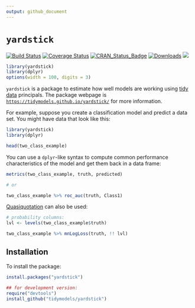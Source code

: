 ```yaml
---
output: github_document
---
```


# `yardstick`

[![Build Status](https://travis-ci.org/topepo/yardstick.svg?branch=master)](https://travis-ci.org/topepo/yardstick)
[![Coverage Status](https://img.shields.io/codecov/c/github/topepo/yardstick/master.svg)](https://codecov.io/github/topepo/yardstick?branch=master)
[![CRAN_Status_Badge](http://www.r-pkg.org/badges/version/yardstick)](http://cran.rstudio.com/package=yardstick)
[![Downloads](http://cranlogs.r-pkg.org/badges/yardstick)](http://cran.rstudio.com/package=yardstick)
![](https://img.shields.io/badge/lifecycle-maturing-blue.svg)

```r
library(yardstick)
library(dplyr)
options(width = 100, digits = 3)
```

`yardstick` is a package to estimate how well models are working using [tidy data](https://www.jstatsoft.org/article/view/v059i10) principals. The package webpage is [`https://tidymodels.github.io/yardstick/`](https://tidymodels.github.io/yardstick/) for more information.

For example, suppose you create a classification model and predict a data set. You might have data that look like this:

```r
library(yardstick)
library(dplyr)

head(two_class_example)
```

You can use a `dplyr`-like syntax to compute common performance characteristics of the model and get them back in a data frame:

```r
metrics(two_class_example, truth, predicted)

# or 

two_class_example %>% roc_auc(truth, Class1)
```

[Quasiquotation](http://rlang.tidyverse.org/reference/quasiquotation.html) can also be used:

```r
# probability columns:
lvl <- levels(two_class_example$truth)

two_class_example %>% mnLogLoss(truth, !! lvl)
```

## Installation

To install the package:

```r
install.packages("yardstick")

## for development version:
require("devtools")
install_github("tidymodels/yardstick")
```
